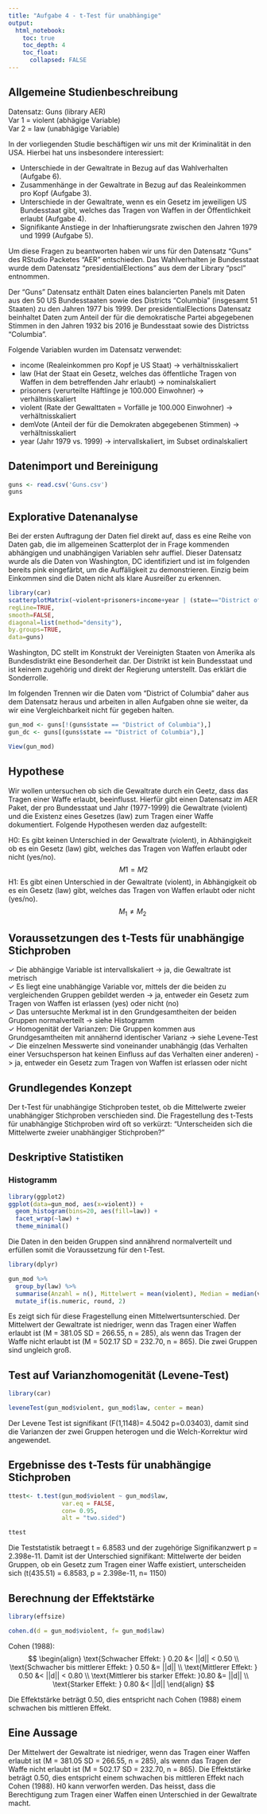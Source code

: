 ---
title: "Aufgabe 4 - t-Test für unabhängige"
output: 
  html_notebook:
    toc: true
    toc_depth: 4
    toc_float:
      collapsed: FALSE
---
## Allgemeine Studienbeschreibung

Datensatz: Guns (library AER) <br>
Var 1 = violent (abhägige Variable) <br>
Var 2 = law (unabhägige Variable) <br>

In der vorliegenden Studie beschäftigen wir uns mit der Kriminalität in den USA. Hierbei hat uns insbesondere interessiert:<br>

+ Unterschiede in der Gewaltrate in Bezug auf das Wahlverhalten (Aufgabe 6).<br>
+ Zusammenhänge in der Gewaltrate in Bezug auf das Realeinkommen pro Kopf (Aufgabe 3).<br>
+ Unterschiede in der Gewaltrate, wenn es ein Gesetz im jeweiligen US Bundesstaat gibt, welches das Tragen von Waffen in der Öffentlichkeit erlaubt (Aufgabe 4).<br>
+ Signifikante Anstiege in der Inhaftierungsrate zwischen den Jahren 1979 und 1999 (Aufgabe 5).<br>

Um diese Fragen zu beantworten haben wir uns für den Datensatz "Guns" des RStudio Packetes "AER" entschieden. Das Wahlverhalten je Bundesstaat wurde dem Datensatz "presidentialElections" aus dem der Library "pscl" entnommen.

Der "Guns" Datensatz enthält Daten eines balancierten Panels mit Daten aus den 50 US Bundesstaaten sowie des Districts "Columbia" (insgesamt 51 Staaten) zu den Jahren 1977 bis 1999. Der presidentialElections Datensatz beinhaltet Daten zum Anteil der für die demokratische Partei abgegebenen Stimmen in den Jahren 1932 bis 2016 je Bundesstaat sowie des Districtss "Columbia".

Folgende Variablen wurden im Datensatz verwendet:

+ income (Realeinkommen pro Kopf je US Staat) -> verhältnisskaliert
+ law (Hat der Staat ein Gesetz, welches das öffentliche Tragen von Waffen in dem betreffenden Jahr erlaubt) -> nominalskaliert
+ prisoners (verurteilte Häftlinge je 100.000 Einwohner) -> verhältnisskaliert
+ violent (Rate der Gewalttaten = Vorfälle je 100.000 Einwohner) -> verhältnisskaliert
+ demVote (Anteil der für die Demokraten abgegebenen Stimmen) -> verhältnisskaliert
+ year (Jahr 1979 vs. 1999) -> intervallskaliert, im Subset ordinalskaliert


## Datenimport und Bereinigung

```{r}
guns <- read.csv('Guns.csv')
guns
```

## Explorative Datenanalyse

Bei der ersten Auftragung der Daten fiel direkt auf, dass es eine Reihe von Daten gab, die im allgemeinen Scatterplot der in Frage kommenden abhängigen und unabhängigen Variablen sehr auffiel. Dieser Datensatz wurde als die Daten von Washington, DC identifiziert und ist im folgenden bereits pink eingefärbt, um die Auffäligkeit zu demonstrieren. Einzig beim Einkommen sind die Daten nicht als klare Ausreißer zu erkennen.

```{r}
library(car)
scatterplotMatrix(~violent+prisoners+income+year | (state=="District of Columbia"),
regLine=TRUE,
smooth=FALSE,
diagonal=list(method="density"),
by.groups=TRUE,
data=guns)
```
Washington, DC stellt im Konstrukt der Vereinigten Staaten von Amerika als Bundesdistrikt eine Besonderheit dar. Der Distrikt ist kein Bundesstaat und ist keinem zugehörig und direkt der Regierung unterstellt. Das erklärt die Sonderrolle.

Im folgenden Trennen wir die Daten vom "District of Columbia" daher aus dem Datensatz heraus und arbeiten in allen Aufgaben ohne sie weiter, da wir eine Vergleichbarkeit nicht für gegeben halten.

```{r}
gun_mod <- guns[!(guns$state == "District of Columbia"),]
gun_dc <- guns[(guns$state == "District of Columbia"),]

View(gun_mod)
```

## Hypothese 
Wir wollen untersuchen ob sich die Gewaltrate durch ein Geetz, dass das Tragen einer Waffe erlaubt, beeinflusst. Hierfür gibt einen Datensatz im AER Paket, der pro Bundesstaat und Jahr (1977-1999) die Gewaltrate (violent) und die Existenz eines Gesetzes (law) zum Tragen einer Waffe dokumentiert. Folgende Hypothesen werden daz aufgestellt:

H0: Es gibt keinen Unterschied in der Gewaltrate (violent), in Abhängigkeit ob es ein Gesetz (law) gibt, welches das Tragen von Waffen erlaubt oder nicht (yes/no). <br> 
$$ M1=M2 $$
H1: Es gibt einen Unterschied in der Gewaltrate (violent), in Abhängigkeit ob es ein Gesetz (law) gibt, welches das Tragen von Waffen erlaubt oder nicht (yes/no). <br> 
$$ M_{1} \neq M_{2}\ $$

## Voraussetzungen des t-Tests für unabhängige Stichproben
✓	Die abhängige Variable ist intervallskaliert -> ja, die Gewaltrate ist metrisch <br>
✓	Es liegt eine unabhängige Variable vor, mittels der die beiden zu vergleichenden Gruppen gebildet werden -> ja, entweder ein Gesetz zum Tragen von Waffen ist erlassen (yes) oder nicht (no) <br>
✓	Das untersuchte Merkmal ist in den Grundgesamtheiten der beiden Gruppen normalverteilt -> siehe Histogramm <br>
✓	Homogenität der Varianzen: Die Gruppen kommen aus Grundgesamtheiten mit annähernd identischer Varianz -> siehe Levene-Test <br>
✓	Die einzelnen Messwerte sind voneinander unabhängig (das Verhalten einer Versuchsperson hat keinen Einfluss auf das Verhalten einer anderen) -> ja, entweder ein Gesetz zum Tragen von Waffen ist erlassen oder nicht <br>

## Grundlegendes Konzept
Der t-Test für unabhängige Stichproben testet, ob die Mittelwerte zweier unabhängiger Stichproben verschieden sind.
Die Fragestellung des t-Tests für unabhängige Stichproben wird oft so verkürzt:
"Unterscheiden sich die Mittelwerte zweier unabhängiger Stichproben?"

## Deskriptive Statistiken
### Histogramm
```{r}
library(ggplot2)
ggplot(data=gun_mod, aes(x=violent)) +
  geom_histogram(bins=20, aes(fill=law)) +
  facet_wrap(~law) +
  theme_minimal()
```
Die Daten in den beiden Gruppen sind annährend normalverteilt und erfüllen somit die Voraussetzung für den t-Test.

```{r Warning=False}
library(dplyr)

gun_mod %>%
  group_by(law) %>%
  summarise(Anzahl = n(), Mittelwert = mean(violent), Median = median(violent), Standardabweichung = sd(violent)) %>%
  mutate_if(is.numeric, round, 2)

```
Es zeigt sich für diese Fragestellung einen Mittelwertsunterschied. Der Mittelwert der Gewaltrate ist niedriger, wenn das Tragen einer Waffen erlaubt ist (M = 381.05 SD = 266.55, n = 285), als wenn das Tragen der Waffe nicht erlaubt ist (M = 502.17 SD = 232.70, n = 865). Die zwei Gruppen sind ungleich groß.

## Test auf Varianzhomogenität (Levene-Test)
```{r}
library(car)

leveneTest(gun_mod$violent, gun_mod$law, center = mean)
```
Der Levene Test ist signifikant (F(1,1148)= 4.5042 p=0.03403), damit sind die Varianzen der zwei Gruppen heterogen und die Welch-Korrektur wird angewendet.

## Ergebnisse des t-Tests für unabhängige Stichproben
```{r}
ttest<- t.test(gun_mod$violent ~ gun_mod$law,
               var.eq = FALSE, 
               con= 0.95,     
               alt = "two.sided")

ttest
```
Die Teststatistik betraegt t = 6.8583 und der zugehörige Signifikanzwert p = 2.398e-11. Damit ist der Unterschied signifikant:
Mittelwerte der beiden Gruppen, ob ein Gesetz zum Tragen einer Waffe existiert, unterscheiden sich (t(435.51) = 6.8583, p = 2.398e-11, n= 1150)

##	Berechnung der Effektstärke
```{r Warning=FALSE}
library(effsize)

cohen.d(d = gun_mod$violent, f= gun_mod$law)
```

Cohen (1988):
$$ \begin{align}
\text{Schwacher Effekt: } 0.20 &< ||d|| < 0.50             \\
\text{Schwacher bis mittlerer Effekt: } 0.50 &= ||d||      \\
\text{Mittlerer Effekt: } 0.50 &< ||d|| < 0.80             \\
\text{Mittlerer bis starker Effekt: }0.80 &= ||d||         \\
\text{Starker Effekt: } 0.80 &< ||d||        
\end{align} $$

Die Effektstärke beträgt 0.50, dies entspricht nach Cohen (1988) einem schwachen bis mittleren Effekt.

##	Eine Aussage
Der Mittelwert der Gewaltrate ist niedriger, wenn das Tragen einer Waffen erlaubt ist (M = 381.05 SD = 266.55, n = 285), als wenn das Tragen der Waffe nicht erlaubt ist (M = 502.17 SD = 232.70, n = 865). Die Effektstärke beträgt 0.50, dies entspricht einem schwachen bis mittleren Effekt nach Cohen (1988). H0 kann verworfen werden.
Das heisst, dass die Berechtigung zum Tragen einer Waffen einen Unterschied in der Gewaltrate macht.  
